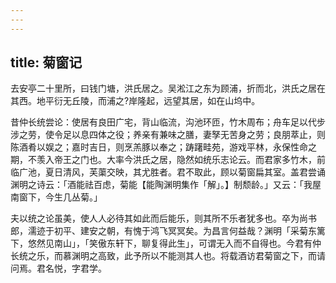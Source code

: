 ```yaml
---
---
---
```

title: 菊窗记
---



去安亭二十里所，曰钱门塘，洪氏居之。吴淞江之东为顾浦，折而北，洪氏之居在其西。地平衍无丘陵，而浦之?岸隆起，远望其居，如在山坞中。

昔仲长统尝论：使居有良田广宅，背山临流，沟池环匝，竹木周布；舟车足以代步涉之劳，使令足以息四体之役；养亲有兼味之膳，妻孥无苦身之劳；良朋萃止，则陈酒肴以娱之；嘉时吉日，则烹羔豚以奉之；踌躇畦苑，游戏平林，永保性命之期，不羡入帝王之门也。大率今洪氏之居，隐然如统乐志论云。而君家多竹木，前临广池，夏日清风，芙蕖交映，其尤胜者。君不取此，顾以菊窗扁其室。盖君尝诵渊明之诗云：「酒能祛百虑，菊能【能陶渊明集作「解」。】制颓龄。」又云：「我屋南窗下，今生几丛菊。」

夫以统之论虽美，使人人必待其如此而后能乐，则其所不乐者犹多也。卒为尚书郎，濡迹于初平、建安之朝，有愧于鸿飞冥冥矣。为昌言何益哉？渊明「采菊东篱下，悠然见南山」，「笑傲东轩下，聊复得此生」，可谓无入而不自得也。今君有仲长统之乐，而慕渊明之高致，此予所以不能测其人也。将载酒访君菊窗之下，而请问焉。君名悦，字君学。